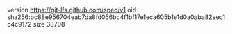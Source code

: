 version https://git-lfs.github.com/spec/v1
oid sha256:bc88e956704eab7da8fd056bc4f1bf17e1eca605b1e1d0a0aba82eec1c4c9172
size 38708
